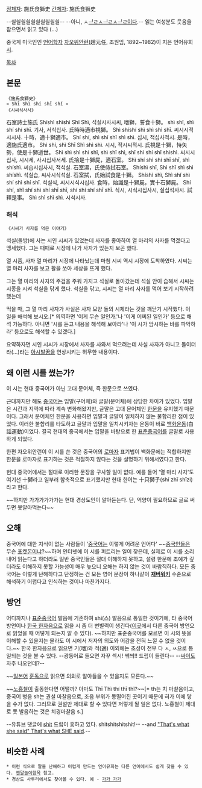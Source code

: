 [[정체자]]: 施氏食獅史
[[간체자]]: 施氏食狮史

{{{#!html
<object width="420" height="315"><param name="movie" value="http://www.youtube.com/v/oWFNhuDQ0Tc?version=3&amp;hl=ko_KR&amp;rel=0"></param><param name="allowFullScreen" value="true"></param><param name="allowscriptaccess" value="always"></param><embed src="http://www.youtube.com/v/oWFNhuDQ0Tc?version=3&amp;hl=ko_KR&amp;rel=0" type="application/x-shockwave-flash" width="420" height="315" allowscriptaccess="always" allowfullscreen="true"></embed></object>
}}}

--싈싈싈싈싈싈싈싈싈싈-- --아니, ㅅ[[ᆜ]]ㄹㅅ[[ᆜ]]ㄹㅅ[[ᆜ]]ㄹ이다.-- 읽는 여성분도 웃음을 참으면서 읽고 있다 (...)

중국계 미국인인 [[언어학자]] [[자오위안런]](趙元任, 조원임, 1892~1982)이 지은 언어유희 [[시]].

[[목차]]
== 본문 ==
 《施氏食獅史》
 « Shī Shì shí shī shǐ »
 《시씨식사사》

石室詩士施氏
Shíshì shīshì Shī Shì, 
석실시사시씨,
嗜獅，誓食十獅。
shì shī, shì shí shí shī.
기사, 서식십사.
氏時時適市視獅。
Shì shíshí shì shì shì shī.
씨시시적시시사.
十時，適十獅適市。
Shí shí, shì shí shī shì shì.
십시, 적십사적시.
是時，適施氏適市。
Shì shí, shì Shī Shì shì shì.
시시, 적시씨적시.
氏視是十獅，恃矢勢，使是十獅逝世。
Shì shì shì shí shī, shì shǐ shì, shǐ shì shí shī shìshì.
씨시시십사, 시시세, 사시십사서세.
氏拾是十獅屍，適石室。
Shì shí shì shí shī shī, shì shíshì.
씨습시십사시, 적석실.
石室濕，氏使侍拭石室。
Shíshì shī, Shì shǐ shì shì shíshì.
석실습, 씨사시식석실.
石室拭，氏始試食是十獅。
Shíshì shì, Shì shǐ shì shí shì shí shī.
석실식, 씨시시식시십사.
食時，始識是十獅屍，實十石獅屍。
Shí shí, shǐ shí shì shí shī shī, shí shí shí shī shī.
식시, 시식시십사시, 실십석사시.
試釋是事。
Shì shì shì shì.
시석시사.

=== 해석 ===
 《시씨가 사자를 먹은 이야기》

석실(돌방)에 사는 시인 시씨가 있었는데
사자를 좋아하여 열 마리의 사자를 먹겠다고 맹세했다.
그는 때때로 시장에 나가 사자가 있는지 보곤 했다.

열 시쯤, 사자 열 마리가 시장에 나타났는데
마침 시씨 역시 시장에 도착하였다.
시씨는 열 마리 사자를 보고 활을 쏘아 세상을 뜨게 했다.

그는 열 마리의 사자의 주검을 주워 가지고 석실로 돌아갔는데
석실 안이 습해서 시씨는 시종을 시켜 석실을 닦게 했다.
석실을 닦고, 시씨는 열 마리 사자를 먹어 보기 시작하려 했는데

먹을 때, 그 열 마리 사자가 사실은 사자 모양 돌의 시체라는 것을 깨닫기 시작했다.
이 일을 해석해 보시오.[* 의역하면 '이게 무슨 일인가.'나 '이게 어찌된 일인가' 등으로 해석 가능하다. 아니면 '시를 듣고 내용을 해석해 보아라'나 '이 시가 암시하는 바를 파악하라' 등으로도 해석할 수 있겠다.]



요약하자면 시인 시씨가 시장에서 사자를 사와서 먹으려는데 사실 사자가 아니고 돌이더라(...)라는 [[아시발꿈]]을 연상시키는 허무한 내용이다.
== 왜 이런 시를 썼는가? ==
이 시는 현대 중국어가 아닌 고대 문어체, 즉 한문으로 쓰였다.

근대까지만 해도 [[중국어]]는 입말(구어체)와 글말(문어체)에 상당한 차이가 있었다. 입말은 시간과 지역에 따라 계속 변화해왔지만, 글말은 고대 문어체인 [[한문]]을 유지했기 때문이다. 그래서 문어체인 한문을 사용하면 입말과 글말이 일치하지 않는 불합리한 점이 있었다. 이러한 불합리를 타도하고 글말과 입말을 일치시키자는 운동이 바로 [[백화운동]](白話運動)이었다. 결국 현대의 중국에서는 입말을 바탕으로 한 [[표준중국어]]를 글말로 사용하게 되었다.

한편 자오위안런이 이 시를 쓴 것은 중국어의 [[로마자]] 표기법이 백화문에는 적합하지만 한문을 로마자로 표기하는 것은 적절하지 않다는 것을 설명하기 위해서였다고 한다.

현대 중국어에서는 절대로 이러한 문장을 구사할 일이 없다. 예를 들어 '열 마리 사자'도 여기선 十獅라고 일부러 함축적으로 표기했지만 현대 한어는 十只獅子(shí zhǐ shīzi)라고 한다.

~~하지만 가가가가가가는 현대 경상도인이 알아듣는다. 단, 억양이 필요하므로 글로 써두면 못알아먹는다~~

== 오해 ==
중국어에 대한 지식이 없는 사람들이 '[[중국어]]는 이렇게 어려운 언어다' ~~[[중국인]]들은 무슨 [[포켓몬]]이냐?~~하며 인터넷에 이 시를 퍼트리는 일이 잦은데, 실제로 이 시를 소리내어 읽는다고 하더라도 일반 중국인들은 절대 이해하지 못하고, 설령 한문에 조예가 깊더라도 이해하지 못할 가능성이 매우 높으니 오해는 하지 않는 것이 바람직하다. 모든 중국어는 이렇게 난해하다고 단정하는 건 모든 영어 문장이 하나같이 '''[[재버워키]]''' 수준으로 해석하기 어렵다고 인식하는 것이나 마찬가지다.

== 방언 ==
어디까지나 [[표준중국어]] 발음에 기존하여 shi(스) 발음으로 통일한 것이기에, 타 중국어 방언이나 [[한국 한자음]]으로 읽을 시 좀 더 변별력이 생긴다([http://en.wikipedia.org/wiki/Lion-Eating_Poet_in_the_Stone_Den#Explanation 이곳]에서 다른 중국어 방언으로 읽었을 때 어떻게 되는지 알 수 있다). ~~하지만 표준중국어를 모르면 이 시의 뜻을 이해할 수 있을지는 몰라도 이 시에서 저자의 의도와 어감을 전혀 느낄 수 없을 것이다.~~ 한국 한자음으로 읽으면 기(嗜)와 적(適) 이외에는 초성이 전부 다 ㅅ, ㅆ으로 통일되는 것을 볼 수 있다. --광동어로 들으면 자꾸 섹시! 쎾씌!! 드립이 들린다-- --[[싸이]]도 자주 나오던데?--

~~[[일본어]] [[훈독]]으로 읽으면 의외로 알아들을 수 있을지도 모른다.~~

~~[[노홍철]]이 출동한다면 어떨까? 아마도 Thī Thì thí thī thǐ?~~[* th는 치 마찰음이고, 중국어 병음 sh는 권설 마찰음으로, 조음 부위가 동떨어진 곳이기 때문에 혀가 이에 닿을 수가 없다. 그러므로 권설만 제대로 할 수 있다면 저렇게 될 일은 없다. 노홍철이 제대로 못 발음하는 것은 치경마찰음 s.]

--유튜브 댓글에 [[shit]] 드립이 흥하고 있다. shitshitshitshit!-- --and [["That's what she said" That's what SHE said]].--

== 비슷한 사례 ==
 * 이런 식으로 말을 난해하고 어렵게 만드는 언어유희는 다른 언어에서도 쉽게 찾을 수 있다. [[잰말놀이]]항목 참고.
 * 경상도 사투리에서도 찾아볼 수 있다. 예 - [[가가 가가]]
